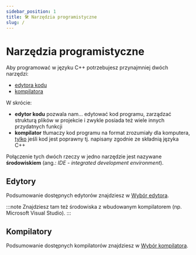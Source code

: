 ```yaml
---
sidebar_position: 1
title: 🛠 Narzędzia programistyczne
slug: /
---
```


# Narzędzia programistyczne

Aby programować w języku C++ potrzebujesz przynajmniej dwóch narzędzi:

- [edytora kodu](editors)
- [kompilatora](compilers)

W skrócie:

- **edytor kodu** pozwala nam... edytować kod programu, zarządzać strukturą plików w projekcie
i zwykle posiada też wiele innych przydatnych funkcji
- **kompilator** tłumaczy kod programu na format zrozumiały dla komputera, <u>tylko</u> jeśli kod jest poprawny
tj. napisany zgodnie ze składnią języka C++

Połączenie tych dwóch rzeczy w jedno narzędzie jest nazywane **środowiskiem** (ang.: *IDE - integrated development environment*).

## Edytory

Podsumowanie dostępnych edytorów znajdziesz w [Wybór edytora](editors).

:::note
Znajdziesz tam też środowiska z wbudowanym kompilatorem (np. Microsoft Visual Studio).
:::

## Kompilatory

Podsumowanie dostępnych kompilatorów znajdziesz w [Wybór kompilatora](compilers).